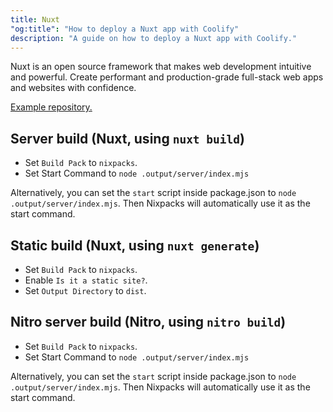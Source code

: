```yaml
---
title: Nuxt
"og:title": "How to deploy a Nuxt app with Coolify"
description: "A guide on how to deploy a Nuxt app with Coolify."
---
```


Nuxt is an open source framework that makes web development intuitive and powerful.
Create performant and production-grade full-stack web apps and websites with confidence.

[Example repository.](https://github.com/coollabsio/coolify-examples/tree/main/nuxt)

## Server build (Nuxt, using `nuxt build`)

- Set `Build Pack` to `nixpacks`.
- Set Start Command to `node .output/server/index.mjs`

Alternatively, you can set the `start` script inside package.json to `node .output/server/index.mjs`. Then Nixpacks will automatically use it as the start command.

## Static build (Nuxt, using `nuxt generate`)

- Set `Build Pack` to `nixpacks`.
- Enable `Is it a static site?`.
- Set `Output Directory` to `dist`.

## Nitro server build (Nitro, using `nitro build`)

- Set `Build Pack` to `nixpacks`.
- Set Start Command to `node .output/server/index.mjs`

Alternatively, you can set the `start` script inside package.json to `node .output/server/index.mjs`. Then Nixpacks will automatically use it as the start command.
